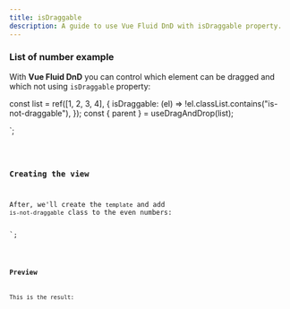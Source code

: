 ```yaml
---
title: isDraggable
description: A guide to use Vue Fluid DnD with isDraggable property.
---
```



### List of number example

With **Vue Fluid DnD** you can control which element can be dragged and which not using `isDraggable` property:


const list = ref([1, 2, 3, 4], {
isDraggable: (el) => !el.classList.contains("is-not-draggable"),
});
const { parent } = useDragAndDrop(list);

</script>`;

<Code code={listOfNumbers} lang="vue" />

### Creating the view

After, we'll create the `template` and add `is-not-draggable` class to the even numbers:


<template>
  <ul ref="parent" class="number-list">
    <li
      class="number"
      v-for="(element, index) in list"
      :index="index"
      :class="{
        'is-not-draggable': element % 2 == 0,
      }"
      :key="element"
    >
      {{ element }}
    </li>
  </ul>
</template>`;


<Code code={listOfNumbersDraggable} lang="vue" mark={highlightsDraggable} />

### Preview

This is the result:

<div class="pl-8">
  <SingleListWithIsDraggable client:load />
</div>
